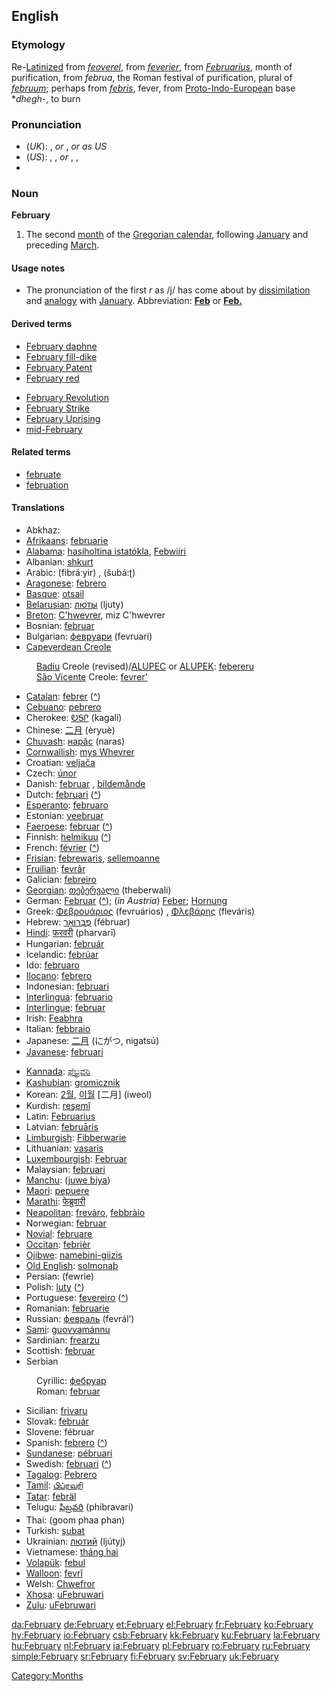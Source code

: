 ==English==
===Etymology===
Re-[[Latinize]]d from {{ME.}} ''[[feoverel]]'', from {{OF.}} ''[[feverier]]'', from {{L.}} ''[[Februarius]]'', month of purification, from ''februa'', the Roman festival of purification, plural of ''[[februum]]''; perhaps from {{L.}} ''[[febris]]'', fever, from [[Proto-Indo-European]] base *''dhegh-'', to burn

===Pronunciation===
*(''UK''): {{IPA|/ˈfɛbrʊəri/}}, {{SAMPA|/"fEbrU@ri/}} ''or'' {{IPA|/ˈfɛbjʊ@ri/}}, {{SAMPA|/"fEbjU@ri/}} ''or as US''
*(''US''): {{AHD|fĕbʹro͞o-ĕr'-ē}}, {{IPA|/ˈfɛbruˌɛri/}}, {{SAMPA|/"fEbru%Eri/}} ''or'' {{AHD|fĕbʹjo͞o-ĕr'-ē}}, {{IPA|/ˈfɛbjuˌɛri/}}, {{SAMPA|/"fEbju%Eri/}}
*{{audio|en-us-February.ogg|Audio (US)}}

===Noun===
'''February'''
# The second [[month]] of the [[Gregorian calendar]], following [[January]] and preceding [[March]].

====Usage notes====
*The pronunciation of the first ''r'' as /j/ has come about by [[dissimilation]] and [[analogy]] with [[January]]. Abbreviation: '''[[Feb]]''' or '''[[Feb.]]'''

====Derived terms====
{{top2}}
*[[February daphne]]
*[[February fill-dike]]
*[[February Patent]]
*[[February red]]
{{mid2}}
*[[February Revolution]]
*[[February Strike]]
*[[February Uprising]]
*[[mid-February]]
{{bottom}}

====Related terms====
*[[februate]]
*[[februation]]

====Translations====
{{top}}
*Abkhaz: {{RUchar|[[жәабран]]}} {{IPAchar|(žwabran)}}
*[[Afrikaans]]: [[februarie]]
*[[Alabama]]: [[hasiholtina istatókla]], [[Febwiiri]]
*Albanian: [[shkurt]]
*Arabic: {{ARchar|[[فبراير|فِبْرَايِر]]}} (fibráːyir) {{m}}, {{ARchar|[[شباط|شُبَاطٌ]]}} (šubá:ʈ) {{m}}
*[[Aragonese]]: [[febrero]]
*[[Basque]]: [[otsail]]
*[[Belarusian]]: [[люты]] (ljuty)
*[[Breton]]: [[C'hwevrer]], miz C'hwevrer
*Bosnian: [[februar#Bosnian|februar]] {{m}}
*Bulgarian: [[февруари]] (fevruari) {{m}}
*[[Capeverdean Creole]]
:[[Badiu]] Creole (revised)/[[ALUPEC]] or [[ALUPEK]]: [[febereru]] {{m}}
:[[São Vicente]] Creole: [[fevrer']]
*[[Catalan]]: [[febrer]] {{m}} ([[:ca:febrer|^]])
*[[Cebuano]]: [[pebrero]]
*Cherokee: [[ᎧᎦᎵ]] (kagali)
*Chinese: [[二月]] (èryuè)
*[[Chuvash]]: [[нарăс]] (naras)
*[[Cornwallish]]: [[mys Whevrer]]
*Croatian: [[veljača]]
*Czech: [[únor]] {{m}}
*Danish: [[februar]] {{c}}, [[bildemånde]]
*Dutch: [[februari]] ([[:nl:februari|^]])
*[[Esperanto]]: [[februaro]]
*Estonian: [[veebruar]]
*[[Faeroese]]: [[februar]] ([[:fo:februar|^]])
*Finnish: [[helmikuu]] ([[:fi:helmikuu|^]])
*French: [[février]] {{m}} ([[:fr:février|^]])
*[[Frisian]]: [[febrewaris]], [[sellemoanne]]
*[[Fruilian]]: [[fevrâr]]
*Galician: [[febreiro]] {{m}}
*[[Georgian]]: [[თებერვალი]] (theberwali)
*German: [[Februar]] {{m}} ([[:de:Februar|^]]); (''in Austria'') [[Feber]]; [[Hornung]] {{m}}
*Greek: [[Φεβρουάριος]] (fevruários) {{m}}, [[Φλεβάρης]] (fleváris) {{m}}
*Hebrew: [[פברואר|פֶבְּרוּאָר]] (fébruar)
*[[Hindi]]: [[फरवरी]] (pharvarī)
*Hungarian: [[február]]
*Icelandic: [[febrúar]]
*Ido: [[februaro]]
*[[Ilocano]]: [[febrero]]
*Indonesian: [[februari]]
*[[Interlingua]]: [[februario]]
*[[Interlingue]]: [[februar]]
*Irish: [[Feabhra]]
*Italian: [[febbraio]] {{m}}
*Japanese: [[二月]] (にがつ, nigatsú)
*[[Javanese]]: [[februari]]
{{mid}}
*[[Kannada]]: [[ಫೆಬ್ರವರಿ]]
*[[Kashubian]]: [[gromicznik]]
*Korean: [[2월]], [[이월]] [二月] (iweol)
*Kurdish: [[reşemî]]
*Latin: [[Februarius]]
*Latvian: [[februāris]]
*[[Limburgish]]: [[Fibberwarie]]
*Lithuanian: [[vasaris]] {{m}}
*[[Luxembourgish]]: [[Februar]]
*Malaysian: [[februari]]
*[[Manchu]]: ([[juwe biya]])
*[[Maori]]: [[pepuere]]
*[[Marathi]]: [[फेब्रुवारी]]
*[[Neapolitan]]: [[frevàro]], [[febbràio]]
*Norwegian: [[februar]]
*[[Novial]]: [[februare]]
*[[Occitan]]: [[febrièr]] {{m}}
*[[Ojibwe]]: [[namebini-giizis]]
*[[Old English]]: [[solmonaþ]] {{m}}
*Persian: {{FAchar|[[فـوریه]]}} (fewrie)
*Polish: [[luty]] {{m}} ([[:pl:luty|^]])
*Portuguese: [[fevereiro]] {{m}} ([[:pt:fevereiro|^]])
*Romanian: [[februarie]]
*Russian: [[февраль]] (fevrál’) {{m}}
*[[Sami]]: [[guovvamánnu]]
*Sardinian: [[frearzu]] {{m}}
*Scottish: [[februar]]
*Serbian
:Cyrillic: [[фебруар#Serbian|фебруар]] {{m}}
:Roman: [[februar#Serbian|februar]] {{m}}
*Sicilian: [[frivaru]] {{m}}
*Slovak: [[február]] {{m}}
*Slovene: fébruar {{m}}
*Spanish: [[febrero]] {{m}} ([[:es:febrero|^]])
*[[Sundanese]]: [[pébruari]]
*Swedish: [[februari]] ([[:sv:februari|^]])
*[[Tagalog]]: [[Pebrero]]
*[[Tamil]]: [[பிப்ரவரி]]
*[[Tatar]]: [[febräl]]
*Telugu: [[ఫిబ్రవరి]] (phibravari)
*Thai: {{THchar|[[กุมภาพันธ์]]}} (goom phaa phan)
*Turkish: [[şubat]]
*Ukrainian: [[лютий]] (ljútyj)
*Vietnamese: [[tháng hai]]
*[[Volapük]]: [[febul]]
*[[Walloon]]: [[fevrî]]
*Welsh: [[Chwefror]]
*[[Xhosa]]: [[uFebruwari]]
*[[Zulu]]: [[uFebruwari]]
{{bottom}}

[[Category:Months]]

[[da:February]]
[[de:February]]
[[et:February]]
[[el:February]]
[[fr:February]]
[[ko:February]]
[[hy:February]]
[[io:February]]
[[csb:February]]
[[kk:February]]
[[ku:February]]
[[la:February]]
[[hu:February]]
[[nl:February]]
[[ja:February]]
[[pl:February]]
[[ro:February]]
[[ru:February]]
[[simple:February]]
[[sr:February]]
[[fi:February]]
[[sv:February]]
[[uk:February]]